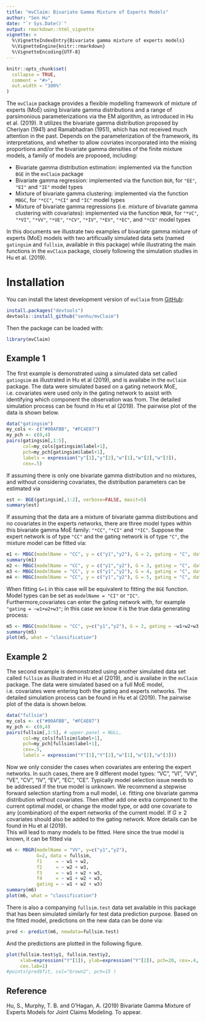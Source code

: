 ```yaml
---
title: "mvClaim: Bivariate Gamma Mixture of Experts Models"
author: "Sen Hu"
date: "`r Sys.Date()`"
output: rmarkdown::html_vignette
vignette: >
  %\VignetteIndexEntry{Bivariate gamma mixture of experts models}
  %\VignetteEngine{knitr::rmarkdown}
  %\VignetteEncoding{UTF-8}
---
```


```r
knitr::opts_chunk$set(
  collapse = TRUE,
  comment = "#>",
  out.width = "100%"
)
```

The `mvClaim` package provides a flexible modelling framework of mixture of experts (MoE) using bivariate gamma distributions and a range of parsimonious parameterizations via the EM algorithm, as introduced in Hu et al. (2019).
It utilizes the bivariate gamma distribution proposed by Cheriyan (1941) and Ramabhadran (1951), which has not received much attention in the past. 
Depends on the parameterization of the framework, its interpretations, and whether to allow covriates incorporated into the mixing proportions and/or the bivariate gamma densities of the finite mixture models, a family of models are proposed, including: 

* Bivariate gamma distribution estimation: implemented via the function `BGE` in the `mvClaim` package
* Bivariate gamma regression: implemented via the function `BGR`, for `"EE"`, `"EI"` and `"IE"` model types
* Mixture of bivariate gamma clustering: implemented via the function `MBGC`, for `"*CC"`, `"*CI"` and `"IC"` model types
* Mixture of bivariate gamma regressions (i.e. mixture of bivariate gamma clustering with covariates): implemented via the function `MBGR`, for `"*VC"`, `"*VI"`, `"*VV"`, `"*VE"`, `"*CV"`, `"*IV"`, `"*EV"`, `"*EC"`, and `"*CE"` model types

In this documents we illustrate two examples of bivariate gamma mixture of experts (MoE) models with two artificually simulated data sets (named `gatingsim` and `fullsim`, available in this package) while illustrating the main functions in the `mvClaim` package, closely following the simulation studies in Hu et al. (2019). 

# Installation

You can install the latest development version of `mvClaim` from [GitHub](https://github.com/senhu/mvClaim): 
``` r
install.packages("devtools")
devtools::install_github("senhu/mvClaim")
```
Then the package can be loaded with:
``` r
library(mvClaim)
```

## Example 1

The first example is demonstrated using a simulated data set called `gatingsim` as illustrated in Hu et al (2019), and is availabe in the `mvClaim` package. 
The data were simulated based on a gating network MoE, i.e. covariates were used only in the gating network to assist with identifying which component the observation was from. 
The detailed simulation process can be found in Hu et al (2019). 
The pairwise plot of the data is shown below. 
``` r
data("gatingsim")
my_cols <- c("#00AFBB", "#FC4E07")
my_pch <- c(0,4)
pairs(gatingsim[,1:5],
      col=my_cols[gatingsim$label+1], 
      pch=my_pch[gatingsim$label+1],
      labels = expression("y"[1],"y"[2],"w"[1],"w"[2],"w"[3]),
      cex=.5)
```

If assuming there is only one bivariate gamma distribution and no mixtures, and without considering covariates, the distribution parameters can be estimated via
``` r
est <- BGE(gatingsim[,1:2], verbose=FALSE, maxit=5)
summary(est)
```
If assuming that the data are a mixture of bivariate gamma distributions and no covariates in the experts networks, there are three model types within this bivariate gamma MoE family: `"*CC"`, `"*CI"` and `"*IC"`. 
Suppose the expert network is of type `"CC"` and the gating network is of type `"C"`, the mixture model can be fitted via: 
``` r
m1 <- MBGC(modelName = "CC", y = c("y1","y2"), G = 2, gating = "C", data = gatingsim, maxit=5)
summary(m1)
m2 <- MBGC(modelName = "CC", y = c("y1","y2"), G = 3, gating = "C", data = gatingsim, maxit=5)
m3 <- MBGC(modelName = "CC", y = c("y1","y2"), G = 4, gating = "C", data = gatingsim, maxit=5)
m4 <- MBGC(modelName = "CC", y = c("y1","y2"), G = 5, gating = "C", data = gatingsim, maxit=5)
```
When fitting `G=1` in this case will be equivalent to fitting the `BGE` function. Model types can be set as `modelName = "CI"` or `"IC"`. Furthermore,covariates can enter the gating network with, for example `"gating = ~w1+w2+w3"`; in this case we know it is the true data generating process: 
``` r
m5 <- MBGC(modelName = "CC", y=c("y1","y2"), G = 2, gating = ~w1+w2+w3, data = gatingsim, maxit=5)
summary(m5)
plot(m5, what = "classification")
```

## Example 2

The second example is demonstrated using another simulated data set called `fullsim` as illustrated in Hu et al (2019), and is availabe in the `mvClaim` package. 
The data were simulated based on a full MoE model, i.e. covariates were entering both the gating and experts networks.
The detailed simulation process can be found in Hu et al (2019). 
The pairwise plot of the data is shown below. 
``` r
data("fullsim")
my_cols <- c("#00AFBB", "#FC4E07")
my_pch <- c(0,4)
pairs(fullsim[,1:5], # upper.panel = NULL, 
      col=my_cols[fullsim$label+1], 
      pch=my_pch[fullsim$label+1],
      cex=.5,
      labels = expression("Y"[1],"Y"[2],"w"[1],"w"[2],"w"[3]))
```
Now we only consider the cases when covariates are entering the expert networks.
In such cases, there are 9 different model types: "VC", "VI", "VV", "VE", "CV", "IV", "EV", "EC", "CE". 
Typically model selection issue needs to be addressed if the true model is unknown. We recommend a stepwise forward selection starting from a null model, i.e. fitting one bivariate gamma distribution without covariates. 
Then either add one extra component to the current optimal model, or change the model type, or add one covariate to any (combination) of the expert networks of the current model. If $G \geq 2$ covariates should also be added to the gating network. 
More details can be found in Hu et al (2019).  
This will lead to many models to be fitted. Here since the true model is known, it can be fitted via
``` r
m6 <- MBGR(modelName = "VV", y=c("y1","y2"),
           G=2, data = fullsim,
           f1     = ~ w1 + w2,
           f2     = ~ w2 + w3,
           f3     = ~ w1 + w2 + w3,
           f4     = ~ w1 + w2 + w3,
           gating = ~ w1 + w2 + w3)
summary(m6)
plot(m6, what = "classification")
```
There is also a companying `fullsim.test` data set available in this package that has been simulated similarly for test data prediction purpose. 
Based on the fitted model, predictions on the new data can be done via:
```r
pred <- predict(m6, newdata=fullsim.test)
```
And the predictions are plotted in the following figure. 
``` r
plot(fullsim.test$y1, fullsim.test$y2, 
     xlab=expression("Y"[1]), ylab=expression("Y"[2]), pch=20, cex=.4,
     cex.lab=1)
#points(pred$fit, col="brown2", pch=15 )
```


## Reference

Hu, S., Murphy, T. B. and O'Hagan, A. (2019) Bivariate Gamma Mixture of Experts Models for Joint Claims Modeling. To appear. 
